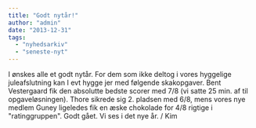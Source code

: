 ```yaml
---
title: "Godt nytår!"
author: "admin"
date: "2013-12-31"
tags: 
  - "nyhedsarkiv"
  - "seneste-nyt"
---
```


I ønskes alle et godt nytår. For dem som ikke deltog i vores hyggelige juleafslutning kan I evt hygge jer med følgende skakopgaver. Bent Vestergaard fik den absolutte bedste scorer med 7/8 (vi satte 25 min. af til opgaveløsningen). Thore sikrede sig 2. pladsen med 6/8, mens vores nye medlem Guney ligeledes fik en æske chokolade for 4/8 rigtige i "ratinggruppen". Godt gået. Vi ses i det nye år. / Kim
